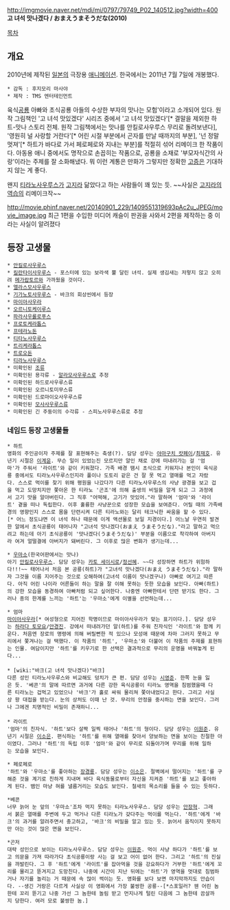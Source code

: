 http://imgmovie.naver.net/mdi/mi/0797/79749_P02_140512.jpg?width=400
'''고 녀석 맛나겠다 / おまえうまそうだな(2010)''' 

[[목차]]

== 개요 ==

2010년에 제작된 [[일본]]의 극장용 [[애니메이션]]. 한국에서는 2011년 7월 7일에 개봉했다.

 * 감독 : 후지모리 마사야 
 * 제작 : TMS 엔터테인먼트

육식[[공룡]] 아빠와 초식공룡 아들의 수상한 부자의 맛나는 모험'이라고 소개되어 있다. 원작 그림책인 '고 녀석 맛있겠다' 시리즈 중에서 '고 녀석 맛있겠다'[* 결말을 제외한 하트-맛나 스토리 전체. 원작 그림책에서는 맛나를 안킬로사우루스 무리로 돌려보낸다], '영원히 널 사랑할 거란다'[* 어린 시절 부분에서 곤자를 만날 때까지의 부분], '넌 정말 멋져'[* 하트가 바다로 가서 페로페로와 지내는 부분]를 적절히 섞어 리메이크 한 작품이다. 아동용 애니 중에서도 명작으로 손꼽히는 작품으로, 공룡을 소재로 '부모자식간의 사랑'이라는 주제를 잘 소화해냈다. 뭐 이런 계통은 만화가 그렇지만 정확한 [[고증]]은 기대하지 않는 게 좋다.

왠지 [[티라노사우루스]]가 [[고지라]] 닮았다고 하는 사람들이 꽤 있는 듯. ~~사실은 [[고지라의 역습]]의 리메이크작~~

http://movie.phinf.naver.net/20140901_229/1409551319693pAc2u_JPEG/movie_image.jpg
최근 1편을 수입한 미디어 캐슬이 판권을 사와서 2편을 제작하는 중 이라는 사실이 알려졌다
== 등장 고생물 ==
 * [[안킬로사우루스]]
 * [[킬란타이사우루스]] - 포스터에 있는 보라색 뿔 달린 녀석. 실제 생김새는 저렇지 않고 오히려 [[메가랍토르]]와 가까웠을 것이다.
 * [[엘라스모사우루스]]
 * [[기가노토사우루스]] - 바크의 회상씬에서 등장
 * [[마이아사우라]]
 * [[오르니토케이루스]]
 * [[파라사우롤로푸스]]
 * [[프로토케라톱스]]
 * [[프테라노돈]]
 * [[티타노사우루스]]
 * [[트리케라톱스]]
 * [[트로오돈]]
 * [[티라노사우루스]]
 * 미확인된 [[조류]]
 * 미확인된 용각류 - [[알라모사우루스]]로 추정
 * 미확인된 하드로사우루스류
 * 미확인된 오르니토미무스류
 * 미확인된 드로마이오사우루스류
 * 미확인된 [[모사사우루스류]]
 * 미확인된 긴 주둥이의 수각류 - 스피노사우루스류로 추정

=== 네임드 등장 고생물들 ===

 * 하트
 영화의 주인공이자 주제를 잘 표현해주는 축생(?). 담당 성우는 [[야마구치 캇페이]]/[[최재호]]. 유년기 시절은 [[이계윤]]. 무슨 일이 있었는진 모르지만 알인 채로 강에 떠내려가는 걸 '엄마'가 주워서 '라이트'와 같이 키워졌다. 가족 배경 땜시 초식으로 키워지나 본인이 육식공룡 중에서도 티라노사우루스인지라 풀이나 도토리 같은 건 잘 못 먹고 열매를 먹고 자랐다. 스스로 먹이를 찾기 위해 평원을 나갔다가 다른 티라노사우루스의 사냥 광경을 보고 겁을 먹고 도망치지만 쫓아온 한 티라노 '곤조'에 의해 출생의 비밀을 알게 되고 그 과정에서 고기 맛을 알아버린다. 그 직후 "어떡해, 고기가 맛있어."라 말하며 '엄마'와 '라이트' 곁을 떠나 독립한다. 이후 훌륭한 사냥꾼으로 성장한 모습을 보여준다. 어릴 때의 가족배경의 영향인지 스스로 몸을 단련시켜 다른 티라노와는 달리 테크닉한 싸움을 할 수 있다.[* 어느 정도냐면 이 녀석 하나 때문에 이게 액션물로 보일 지경이다.] 어느날 우연히 발견한 알에서 초식공룡이 태어나자 "고녀석 맛나겠다(おまえ うまそうだな)."라고 말하고 먹으려고 하는데 아기 초식공룡이 '맛나겠다(うまそうだな)' 부분을 이름으로 착각하여 아버지라 여겨 얼떨결에 아버지가 돼버린다. 그 이후로 많은 변화가 생기는데...

 * [[우마소]](한국어판에서는 맛나)
 아기 [[안킬로사우루스]]. 담당 성우는 [[카토 세이시로]]/[[정선혜]]. ~~다 성장하면 하트가 위험하다!!!~~ 태어나서 처음 본 공룡(하트)가 "고녀석 맛나겠다(おまえ うまそうだな)."라 말하자 그것을 이름 지어주는 것으로 오해하여(고녀석 이름이 맛나겠구나) 아빠로 여기고 따른다. 아직 어린 나이라 어른들이 하는 말을 잘 이해 못하는 듯한 모습을 보인다. 아빠(하트)의 강한 모습을 동경하여 아빠처럼 되고 싶어한다. 나중엔 아빠한테서 단련 받기도 한다. 그러나 종의 한계를 느끼는 '하트'는 '우마소'에게 이별을 선언하는데...

 * 엄마
 [[마이아사우라]][* 여성형으로 지어진 학명이므로 마이아사우라가 맞는 표기이다.]. 담당 성우는 [[하라다 토모요]]/[[안경진]]. 강에서 떠내려가던 알(하트)를 주워 친자식인 '라이트'와 함께 키운다. 처음엔 장로의 명령에 의해 버릴뻔한 적 있으나 모성애 때문에 차마 그러지 못하고 무리에서 쫓겨나는 걸 택했다. 이 작품의 '하트', '우마소'와 더불어 이 작품의 주제를 표현하는 인물. 여담이지만 '하트'를 키우기로 한 선택은 결과적으로 무리의 운명을 바꿔놓게 된다...
 
 * [wiki:"바크(고 녀석 맛나겠다)"바크]
 다른 성인 티라노사우루스와 비교해도 덩치가 큰 편. 담당 성우는 [[시영준]]. 한쪽 눈을 잃은 듯. '베콘'의 말에 따르면 과거에 다른 강한 육식공룡이 티라노 영역을 침범했을때 다른 티라노는 겁먹고 있었으나 '바크'가 홀로 싸워 물리쳐 쫓아내었다고 한다. 그리고 사실상 왕 대접을 받는다. 눈의 상처도 이때 난 것. 무리의 안정을 중시하는 면을 보인다. 그러나 그에겐 치명적인 비밀이 존재하니...
 
 * 라이트
 '엄마'의 친자식. '하트'보다 살짝 일찍 태어나 '하트'의 형이다. 담당 성우는 [[이원준]]. 유년기 시절은 [[이소은]]. 편식하는 '하트'를 위해 열매를 찾아서 양보하는 면을 보이는 친절한 아이였다. 그러나 '하트'의 독립 이후 '엄마'와 같이 무리로 되돌아가며 무리를 위해 일하는 모습을 보인다.

 * 페로페로
 '하트'와 '우마소'를 좋아하는 [[장경룡]]. 담당 성우는 [[이소은]]. 절벽에서 떨어지는 '하트'를 구해준 것을 계기로 친하게 지내며 바다 육식동물로부터 자신을 지켜준 '하트'를 보고 좋아하게 된다. 뱀인 마냥 혀를 낼름거리는 모습도 보인다. 철새의 목소리를 들을 수 있는 듯하다.

 *베콘
 너무 늙어 눈 앞의 '우마소'조차 먹지 못하는 티라노사우루스. 담당 성우는 [[안장혁]]. 그래서 붉은 열매를 주변에 두고 먹거나 다른 티라노가 갖다주는 먹이를 먹는다. '하트'에게 '바크'의 과거를 알려주면서 충고하고, '바크'의 비밀을 알고 있는 듯. 늙어서 움직이지 못하지만 아는 것이 많은 면을 보인다.

 *곤저
 대략 성인으로 보이는 티라노사우루스. 담당 성우는 [[이원준]]. 먹이 사냥 하다가 '하트'를 보고 의문을 가져 따라가다 초식공룡이랑 사는 걸 보고 어이 없어 한다. 그리고 '하트'의 진실을 까발린다. 그 후 '하트'에게 '라이트'를 잡아먹을 것을 강요하다가 거부한 '하트'에게 꼬리를 물리고 뜯겨지고 도망친다. 나중에 시간이 지난 뒤에는 '하트'가 영역을 멋대로 침범하거나 자기를 놀리는 거 때문에 속 많이 썩이는 듯. 영화를 보다 보면 마지막까지도 안습이다. --생긴 거랑은 다르게 사실상 이 영화에서 가장 불쌍한 공룡--[*스포일러? 웬 어린 놈한테 꼬리 뜯기고 나중 가선 그 놈한테 놀림 받고 먼지나게 털린 다음에 그 놈한테 끔살까지 당한다. 여러 모로 불쌍한 놈.]

